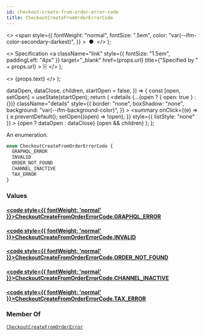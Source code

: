```yaml
---
id: checkout-create-from-order-error-code
title: CheckoutCreateFromOrderErrorCode
---
```


  <>
    <span
      style={{
        fontWeight: "normal",
        fontSize: ".5em",
        color: "var(--ifm-color-secondary-darkest)",
      }}
    >
      &nbsp;●&nbsp;
    </span>
  </>
);

  <>
    Specification
    <a
      className="link"
      style={{ fontSize: "1.5em", paddingLeft: "4px" }}
      target="\_blank"
      href={props.url}
      title={"Specified by " + props.url}
    >
      ⎘
    </a>
  </>
);

  <>
    <span className={props.class}>{props.text}</span>
  </>
);


  dataOpen,
  dataClose,
  children,
  startOpen = false,
}) => {
  const [open, setOpen] = useState(startOpen);
  return (
    <details
      {...(open ? { open: true } : {})}
      className="details"
      style={{
        border: "none",
        boxShadow: "none",
        background: "var(--ifm-background-color)",
      }}
    >
      <summary
        onClick={(e) => {
          e.preventDefault();
          setOpen((open) => !open);
        }}
        style={{ listStyle: "none" }}
      >
        {open ? dataOpen : dataClose}
      </summary>
      {open && children}
    </details>
  );
};

An enumeration.

```graphql
enum CheckoutCreateFromOrderErrorCode {
  GRAPHQL_ERROR
  INVALID
  ORDER_NOT_FOUND
  CHANNEL_INACTIVE
  TAX_ERROR
}
```

### Values

#### [<code style={{ fontWeight: 'normal' }}>CheckoutCreateFromOrderErrorCode.<b>GRAPHQL_ERROR</b></code>](#)

>

#### [<code style={{ fontWeight: 'normal' }}>CheckoutCreateFromOrderErrorCode.<b>INVALID</b></code>](#)

>

#### [<code style={{ fontWeight: 'normal' }}>CheckoutCreateFromOrderErrorCode.<b>ORDER_NOT_FOUND</b></code>](#)

>

#### [<code style={{ fontWeight: 'normal' }}>CheckoutCreateFromOrderErrorCode.<b>CHANNEL_INACTIVE</b></code>](#)

>

#### [<code style={{ fontWeight: 'normal' }}>CheckoutCreateFromOrderErrorCode.<b>TAX_ERROR</b></code>](#)

>

### Member Of

[`CheckoutCreateFromOrderError`](../../../api-storefront/checkout/objects/checkout-create-from-order-error) <Badge class="badge badge--secondary" text="object"/>
